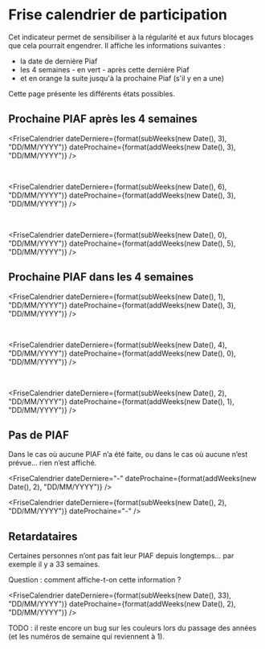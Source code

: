 
# Frise calendrier de participation

Cet indicateur permet de sensibiliser à la régularité et aux futurs blocages que
cela pourrait engendrer. Il affiche les informations suivantes :

- la date de dernière Piaf
- les 4 semaines - en vert - après cette dernière Piaf
- et en orange la suite jusqu'à la prochaine Piaf (s'il y en a une)

Cette page présente les différents états possibles.

## Prochaine PIAF après les 4 semaines

<FriseCalendrier
  dateDerniere={format(subWeeks(new Date(), 3), "DD/MM/YYYY")}
  dateProchaine={format(addWeeks(new Date(), 3), "DD/MM/YYYY")}
/>

<br />

<FriseCalendrier
  dateDerniere={format(subWeeks(new Date(), 6), "DD/MM/YYYY")}
  dateProchaine={format(addWeeks(new Date(), 3), "DD/MM/YYYY")}
/>

<br />

<FriseCalendrier
  dateDerniere={format(subWeeks(new Date(), 0), "DD/MM/YYYY")}
  dateProchaine={format(addWeeks(new Date(), 5), "DD/MM/YYYY")}
/>

## Prochaine PIAF dans les 4 semaines

<FriseCalendrier
  dateDerniere={format(subWeeks(new Date(), 1), "DD/MM/YYYY")}
  dateProchaine={format(addWeeks(new Date(), 3), "DD/MM/YYYY")}
/>

<br />

<FriseCalendrier
  dateDerniere={format(subWeeks(new Date(), 4), "DD/MM/YYYY")}
  dateProchaine={format(addWeeks(new Date(), 0), "DD/MM/YYYY")}
/>

<br />

<FriseCalendrier
  dateDerniere={format(subWeeks(new Date(), 2), "DD/MM/YYYY")}
  dateProchaine={format(addWeeks(new Date(), 1), "DD/MM/YYYY")}
/>

## Pas de PIAF

Dans le cas où aucune PIAF n’a été faite, ou dans le cas où aucune n’est prévue…
rien n’est affiché.

<FriseCalendrier
  dateDerniere="-"
  dateProchaine={format(addWeeks(new Date(), 2), "DD/MM/YYYY")}
/>

<FriseCalendrier
  dateDerniere={format(subWeeks(new Date(), 2), "DD/MM/YYYY")}
  dateProchaine="-"
/>

## Retardataires

Certaines personnes n’ont pas fait leur PIAF depuis longtemps… par exemple il y
a 33 semaines.

<ImportantText mt={4}>
  Question : comment affiche-t-on cette information ?
</ImportantText>

<FriseCalendrier
  dateDerniere={format(subWeeks(new Date(), 33), "DD/MM/YYYY")}
  dateProchaine={format(addWeeks(new Date(), 2), "DD/MM/YYYY")}
/>

<ImportantText mt={4}>
  TODO : il reste encore un bug sur les couleurs lors du passage des années (et
  les numéros de semaine qui reviennent à 1).
</ImportantText>

